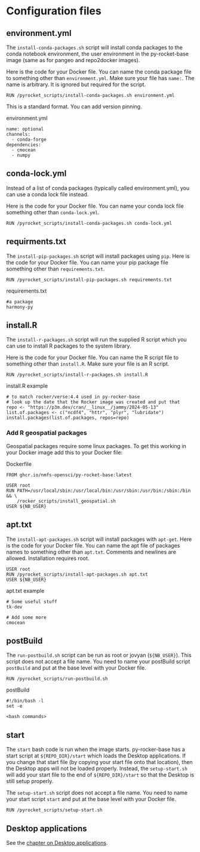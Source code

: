 # Configuration files

## environment.yml

The `install-conda-packages.sh` script will install conda packages to the conda notebook environment, the user environment in the py-rocket-base image (same as for pangeo and repo2docker images). 

Here is the code for your Docker file. You can name the conda package file to something other than `environment.yml`. Make sure your file has `name:`. The name is arbitrary. It is ignored but required for the script.

```
RUN /pyrocket_scripts/install-conda-packages.sh environment.yml
```

This is a standard format. You can add version pinning.

environment.yml
```
name: optional
channels:
  - conda-forge
dependencies:
  - cmocean
  - numpy
```

## conda-lock.yml

Instead of a list of conda packages (typically called environment.yml), you can use a conda lock file instead.

Here is the code for your Docker file. You can name your conda lock file something other than `conda-lock.yml`.
```
RUN /pyrocket_scripts/install-conda-packages.sh conda-lock.yml
```

## requirments.txt

The `install-pip-packages.sh` script will install packages using `pip`.  Here is the code for your Docker file. You can name your pip package file something other than `requirements.txt`.

```
RUN /pyrocket_scripts/install-pip-packages.sh requirements.txt
```

requirements.txt
```
#a package
harmony-py

```

## install.R

The `install-r-packages.sh` script will run the supplied R script which you can use to install R packages to the system library. 

Here is the code for your Docker file. You can name the R script file to something other than `install.R`. Make sure your file is an R script.

```
RUN /pyrocket_scripts/install-r-packages.sh install.R
```

install.R example
```
# to match rocker/verse:4.4 used in py-rocker-base
# look up the date that the Rocker image was created and put that
repo <- "https://p3m.dev/cran/__linux__/jammy/2024-05-13"
list.of.packages <- c("ncdf4", "httr", "plyr", "lubridate")
install.packages(list.of.packages, repos=repo)
```

### Add R geospatial packages

Geospatial packages require some linux packages. To get this working in your Docker image add this to your Docker file:

Dockerfile
```
FROM ghcr.io/nmfs-opensci/py-rocket-base:latest

USER root
RUN PATH=/usr/local/sbin:/usr/local/bin:/usr/sbin:/usr/bin:/sbin:/bin && \
    /rocker_scripts/install_geospatial.sh
USER ${NB_USER}
```

## apt.txt

The `install-apt-packages.sh` script will install packages with `apt-get`. Here is the code for your Docker file. You can name the apt file of packages names to something other than `apt.txt`. Comments and newlines are allowed. Installation requires root.

```
USER root
RUN /pyrocket_scripts/install-apt-packages.sh apt.txt
USER ${NB_USER}
```

apt.txt example
```
# Some useful stuff
tk-dev

# Add some more
cmocean
```

## postBuild

The `run-postbuild.sh` script can be run as root or jovyan (`${NB_USER}`). This script does not accept a file name. You need to name your postBuild script `postBuild` and put at the base level with your Docker file.

```
RUN /pyrocket_scripts/run-postbuild.sh
```

postBuild
```
#!/bin/bash -l
set -e

<bash commands>
```

## start

The `start` bash code is run when the image starts. py-rocker-base has a start script at `${REPO_DIR}/start` which loads the Desktop applications. If you change that start file (by copying your start file onto that location), then the Desktop apps will not be loaded properly. Instead, the `setup-start.sh` will add your start file to the end of `${REPO_DIR}/start` so that the Desktop is still setup properly.

The `setup-start.sh` script does not accept a file name. You need to name your start script `start` and put at the base level with your Docker file.

```
RUN /pyrocket_scripts/setup-start.sh
```

## Desktop applications

See the [chapter on Desktop applications](desktop.html). 
